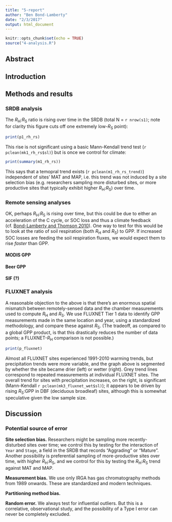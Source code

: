 ```yaml
---
title: "5-report"
author: "Ben Bond-Lamberty"
date: "2/3/2017"
output: html_document
---
```


```r
knitr::opts_chunk$set(echo = TRUE)
source("4-analysis.R")
```

## Abstract

## Introduction

## Methods and results

### SRDB analysis

The _R_~H~:_R_~S~ ratio is rising over time in the SRDB (total N = `r nrow(s1)`; note for clarity this figure cuts off one extremely low-_R_~S~ point):

```r
print(p1_rh_rs)
```

This rise is not significant using a basic Mann-Kendall trend test (`r pclean(mk1_rh_rs$sl)`) but is once we control for climate:

```r
print(summary(m1_rh_rs))
```

This says that a temopral trend exists (`r pclean(m1_rh_rs_trend)`) independent of sites' MAT and MAP, i.e. this trend was not induced by a site selection bias (e.g. researchers sampling more disturbed sites, or more productive sites that typically exhibit higher _R_~H~:_R_~S~) over time.

### Remote sensing analyses

OK, perhaps _R_~H~:_R_~S~ is rising over time, but this could be due to either an acceleration of the C cycle, or SOC loss and thus a climate feedback (cf. [Bond-Lamberty and Thomson 2010](http://www.nature.com/nature/journal/v464/n7288/full/nature08930.html)). One way to test for this would be to look at the ratio of soil respiration (both _R_~H~ and _R_~S~) to GPP. If increased SOC losses are feeding the soil respiration fluxes, we would expect them to rise _faster_ than GPP.

#### MODIS GPP


#### Beer GPP


#### SIF (?)


### FLUXNET analysis

A reasonable objection to the above is that there's an enormous spatial mismatch between remotely-sensed data and the chamber measurements used to compute _R_~H~ and _R_~S~. We use FLUXNET Tier 1 data to identify GPP measurements made in the same location and year, using a standardized methodology, and compare these against _R_~S~. (The tradeoff, as compared to a global GPP product, is that this drastically reduces the number of data points; a FLUXNET-_R_~H~ comparison is not possible.)

```r
print(p_fluxnet)
```

Almost all FLUXNET sites experienced 1991-2010 warming trends, but  precipitation trends were more variable, and the graph above is segmented by whether the site became drier (left) or wetter (right). Grey trend lines correspond to repeated measurements at individual FLUXNET sites. The overall trend for sites with precipitation increases, on the right, is significant (Mann-Kendall `r pclean(mk3_fluxnet_wet$sl)`); it appears to be driven by rising _R_~S~:GPP in DBF (deciduous broadleaf) sites, although this is somewhat speculative given the low sample size.

## Discussion

### Potential source of error

**Site selection bias.** Researchers might be sampling more recently-disturbed sites over time; we control this by testing for the interaction of `Year` and `Stage`, a field in the SRDB that records "Aggrading" or "Mature". Another possibility is preferential sampling of more-productive sites over time, with higher _R_~H~:_R_~S~, and we control for this by testing the _R_~H~:_R_~S~ trend against MAT and MAP.

**Measurement bias.** We use only IRGA has gas chromatography methods from 1989 onwards. These are standardized and modern techniques.

**Partitioning method bias.**

**Random error.** We always test for influential outliers. But this is a correlative, observational study, and the possibility of a Type I error can never be completely excluded. 

